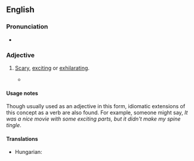 {{also|spinetingling}}
==English==

===Pronunciation===
* {{audio|En-au-spine-tingling.ogg|Audio (AU)|lang=en}}

===Adjective===
{{en-adj|head=[[spine]]-[[tingling]]}}

# {{lb|en|idiomatic}} [[scary|Scary]], [[exciting]] or [[exhilarating]].
#* {{quote-web|en|author=Stephan Shemilt|title=England win Cricket World Cup: Ben Stokes stars in dramatic finale against New Zealand|work=BBC Sport|url=https://www.bbc.co.uk/sport/cricket/48983890|location=London|date=14 July 2019|text=Inside the ground, they saw parachutists land on the Nursery Ground before the '''spine-tingling''' spectacle of the national anthems.}}

====Usage notes====
Though usually used as an adjective in this form, idiomatic extensions of this concept as a verb are also found. For example, someone might say, ''It was a nice movie with some exciting parts, but it didn't make my spine tingle''.

====Translations====
{{trans-top|scary, exciting or exhilarating}}
* Hungarian: {{t+|hu|hátborzongató}}
{{trans-mid}}
{{trans-bottom}}